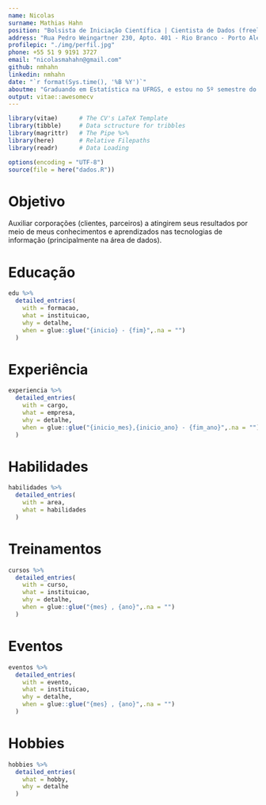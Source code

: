 ```yaml
---
name: Nicolas
surname: Mathias Hahn 
position: "Bolsista de Iniciação Científica | Cientista de Dados (freelancer)"
address: "Rua Pedro Weingartner 230, Apto. 401 - Rio Branco - Porto Alegre - Rs - Brasil"
profilepic: "./img/perfil.jpg"
phone: +55 51 9 9191 3727
email: "nicolasmahahn@gmail.com"
github: nmhahn
linkedin: nmhahn
date: "`r format(Sys.time(), '%B %Y')`"
aboutme: "Graduando em Estatística na UFRGS, e estou no 5º semestre do curso. Perfil Analítico. Tenho afinidade e conhecimentos de programação, visualização de dados e soluções baseadas em descrição e análise de dados."
output: vitae::awesomecv
---
```


```r
library(vitae)      # The CV's LaTeX Template
library(tibble)     # Data sctructure for tribbles
library(magrittr)   # The Pipe %>%
library(here)       # Relative Filepaths
library(readr)      # Data Loading

options(encoding = "UTF-8")
source(file = here("dados.R"))
```

# Objetivo
Auxiliar corporações (clientes, parceiros) a atingirem seus resultados por meio de meus conhecimentos e aprendizados nas tecnologias de informação (principalmente na área de dados). 

# Educação
```r
edu %>%
  detailed_entries(
    with = formacao,
    what = instituicao,
    why = detalhe,
    when = glue::glue("{inicio} - {fim}",.na = "")
  )
```

# Experiência
```r
experiencia %>%
  detailed_entries(
    with = cargo,
    what = empresa,
    why = detalhe,
    when = glue::glue("{inicio_mes},{inicio_ano} - {fim_ano}",.na = "")
  )
```


# Habilidades
```r
habilidades %>%
  detailed_entries(
    with = area,
    what = habilidades
  )
```


# Treinamentos
```r
cursos %>%
  detailed_entries(
    with = curso,
    what = instituicao,
    why = detalhe,
    when = glue::glue("{mes} , {ano}",.na = "")
  )
```

# Eventos
```r
eventos %>%
  detailed_entries(
    with = evento,
    what = instituicao,
    why = detalhe,
    when = glue::glue("{mes} , {ano}",.na = "")
  )
```


# Hobbies
```r
hobbies %>%
  detailed_entries(
    what = hobby,
    why = detalhe
  )
```
